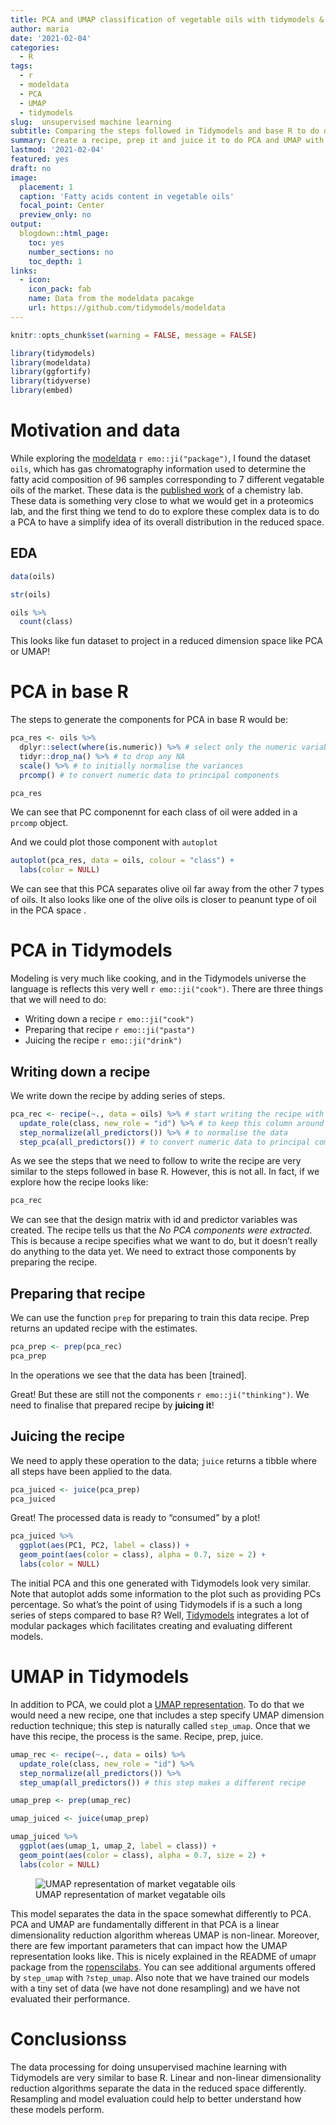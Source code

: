 ```yaml
---
title: PCA and UMAP classification of vegetable oils with tidymodels & base R 
author: maria
date: '2021-02-04'
categories:
  - R
tags:
  - r
  - modeldata
  - PCA
  - UMAP
  - tidymodels
slug:  unsupervised machine learning
subtitle: Comparing the steps followed in Tidymodels and base R to do dimensionality reduction.
summary: Create a recipe, prep it and juice it to do PCA and UMAP with Tidymodels.
lastmod: '2021-02-04'
featured: yes
draft: no
image:
  placement: 1
  caption: 'Fatty acids content in vegetable oils'
  focal_point: Center
  preview_only: no
output:
  blogdown::html_page:
    toc: yes
    number_sections: no
    toc_depth: 1
links:
  - icon: 
    icon_pack: fab
    name: Data from the modeldata pacakge 
    url: https://github.com/tidymodels/modeldata
---
```


```r
knitr::opts_chunk$set(warning = FALSE, message = FALSE)
```

```r
library(tidymodels)
library(modeldata)
library(ggfortify)
library(tidyverse)
library(embed)
```

# Motivation and data

While exploring the [modeldata](https://github.com/tidymodels/modeldata) `r emo::ji("package")`, I found the dataset `oils`, which has gas chromatography information used to determine the fatty acid composition of 96 samples corresponding to 7 different vegatable oils of the market. These data is the [published work](https://www.sciencedirect.com/science/article/abs/pii/S0169743904001200) of a chemistry lab. These data is something very close to what we would get in a proteomics lab, and the first thing we tend to do to explore these complex data is to do a PCA to have a simplify idea of its overall distribution in the reduced space. 

## EDA

```r
data(oils)
```

```r
str(oils)
```

```r
oils %>%
  count(class)
```
This looks like fun dataset to project in a reduced dimension space like PCA or UMAP!

# PCA in base R

The steps to generate the components for PCA in base R would be:
```r
pca_res <- oils %>%
  dplyr::select(where(is.numeric)) %>% # select only the numeric variables
  tidyr::drop_na() %>% # to drop any NA
  scale() %>% # to initially normalise the variances
  prcomp() # to convert numeric data to principal components
```

```r
pca_res
```
We can see that PC componennt for each class of oil were added in a `prcomp` object.

And we could plot those component with `autoplot`
```r
autoplot(pca_res, data = oils, colour = "class") +
  labs(color = NULL)
```
We can see that this PCA separates olive oil far away from the other 7 types of oils. It also looks like one of the olive oils is closer to peanunt type of oil in the PCA space . 

# PCA in Tidymodels

Modeling is very much like cooking, and in the Tidymodels universe the language is reflects this very well `r emo::ji("cook")`. There are three things that we will need to do:

- Writing down a recipe `r emo::ji("cook")`
- Preparing that recipe `r emo::ji("pasta")`
- Juicing the recipe `r emo::ji("drink")`

## Writing down a recipe

We write down the recipe by adding series of steps. 
```r
pca_rec <- recipe(~., data = oils) %>% # start writing the recipe with all the data
  update_role(class, new_role = "id") %>% # to keep this column around but not include it in the model
  step_normalize(all_predictors()) %>% # to normalise the data
  step_pca(all_predictors()) # to convert numeric data to principal components
```
As we see the steps that we need to follow to write the recipe are very similar to the steps followed in base R. 
However, this is not all. In fact, if we explore how the recipe looks like:
```r
pca_rec
```
We can see that the design matrix with id and predictor variables was created. The recipe tells us that the   _No PCA components were extracted_. This is because a recipe specifies what we want to do, but it doesn't really do anything to the data yet. We need to extract those components by preparing the recipe.

## Preparing that recipe
We can use the function `prep` for preparing to train this data recipe. Prep returns an updated recipe with the estimates.
```r
pca_prep <- prep(pca_rec)
pca_prep
```
In the operations we see that the data has been [trained].

Great! But these are still not the components `r emo::ji("thinking")`. We need to finalise that prepared recipe by __juicing it__! 

## Juicing the recipe

We need to apply these operation to the data; `juice` returns a tibble where all steps have been applied to the data.

```r
pca_juiced <- juice(pca_prep)
pca_juiced
```
Great! The processed data is ready to "consumed" by a plot! 

```r
pca_juiced %>%
  ggplot(aes(PC1, PC2, label = class)) +
  geom_point(aes(color = class), alpha = 0.7, size = 2) +
  labs(color = NULL)
```

The initial PCA and this one generated with Tidymodels look very similar. Note that autoplot adds some information to the plot such as providing PCs percentage. So what's the point of using Tidymodels if is a such a long series of steps compared to base R? Well, [Tidymodels](https://www.tidymodels.org/) integrates a lot of modular packages which facilitates creating and evaluating different models.

# UMAP in Tidymodels

In addition to PCA, we could  plot a [UMAP representation](https://umap-learn.readthedocs.io/en/latest/). To do that we would need a new recipe, one that includes a step specify UMAP dimension reduction technique; this step is naturally called `step_umap`. Once that we have this recipe, the process is the same. Recipe, prep, juice. 

```r
umap_rec <- recipe(~., data = oils) %>%
  update_role(class, new_role = "id") %>%
  step_normalize(all_predictors()) %>%
  step_umap(all_predictors()) # this step makes a different recipe 
```

```r
umap_prep <- prep(umap_rec)
```

```r
umap_juiced <- juice(umap_prep)
```

```r
umap_juiced %>%
  ggplot(aes(umap_1, umap_2, label = class)) +
  geom_point(aes(color = class), alpha = 0.7, size = 2) +
  labs(color = NULL)
```
![UMAP representation of market vegatable oils](/Users/dermit01/Documents/mariadermit/content/post/2021-02-04-PCA_UMAP_tidymodels/featured2.jpg)

This model separates the data in the space somewhat differently to PCA. PCA and UMAP are fundamentally different in that  PCA is a linear dimensionality reduction algorithm whereas UMAP is non-linear. Moreover, there are few important parameters that can impact how the UMAP representation looks like. This is  nicely explained in the README of umapr package from the [ropenscilabs]( https://github.com/ropenscilabs/umapr). You can see additional arguments offered by `step_umap` with `?step_umap`. Also note that we have trained our models with a tiny set of data (we have not done resampling) and we have not evaluated their performance.

# Conclusionss
The data processing for doing unsupervised machine learning with Tidymodels are very similar to base R. Linear and non-linear dimensionality reduction algorithms separate the data in the reduced space differently. Resampling and model evaluation could help to better understand how these models perform. 
